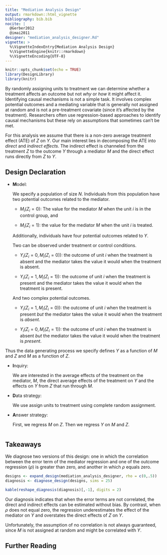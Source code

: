 ```yaml
---
title: "Mediation Analysis Design"
output: rmarkdown::html_vignette
bibliography: bib.bib
nocite: |
  @Gerber2012
  @imai2011
designer: "mediation_analysis_designer.Rd"
vignette: >
  %\VignetteIndexEntry{Mediation Analysis Design}
  %\VignetteEngine{knitr::rmarkdown}
  %\VignetteEncoding{UTF-8}
---
```


```r
knitr::opts_chunk$set(echo = TRUE)
library(DesignLibrary)
library(knitr)
```

By randomly assigning units to treatment we can determine whether a treatment affects an outcome but not *why* or *how* it might affect it. Identifying causal mechanisms is not a simple task. It involves complex potential outcomes and a mediating variable that is generally not assigned at random  and is not a pre-treatment covariate (since it's affected by the treatment). Researchers often use regression-based approaches to identify causal mechanisms but these rely on assumptions that sometimes can't be met.

For this analysis we assume that there is a non-zero average treatment effect (ATE) of $Z$ on $Y$. Our main interest lies in decomposing the ATE into *direct* and *indirect effects*. The indirect effect is channeled from the treatment $Z$ to the outcome $Y$ through a mediator $M$ and the direct effect runs directly from $Z$ to $Y$.

## Design Declaration

- **M**odel:  
    
    We specify a population of size $N$. Individuals from this population have two potential outcomes related to the mediator.

    * $M_i(Z_i=0):$ The value for the mediator $M$ when the unit $i$ is in the control group, and
    
    * $M_i(Z_i=1):$ the value for the mediator $M$ when the unit $i$ is treated.

    Additionally, individuals have four potential outcomes related to $Y$.

    Two can be observed under treatment or control conditions.

    * $Y_i(Z_i=0 , M_i(Z_i=0)):$  the outcome of unit $i$ when the treatment is absent and the mediator takes the value it would when the treatment is absent.

    * $Y_i(Z_i=1 , M_i(Z_i=1)):$ the outcome of unit $i$ when the treatment is present and the mediator takes the value it would when the treatment is present.

    And two complex potential outcomes.

    * $Y_i(Z_i=1 , M_i(Z_i=0)):$ the outcome of unit $i$ when the treatment is present *but* the mediator takes the value it would when the treatment is *absent*.

    * $Y_i(Z_i=0 , M_i(Z_i=1)):$ the outcome of unit $i$ when the treatment is absent *but* the mediator takes the value it would when the treatment is *present*.

Thus the data generating process we specify defines $Y$ as a function of $M$ and $Z$ and $M$ as a function of $Z$.
  
- **I**nquiry: 

    We are interested in the average effects of the treatment on the mediator, $M$, the direct average effects of the treatment on $Y$ and the effects on $Y$ from $Z$ that run through $M$.

- **D**ata strategy:  

    We use assign units to treatment using complete random assignment.

- **A**nswer strategy:  

    First, we regress $M$ on $Z$. Then we regress $Y$ on $M$ and $Z$. 


```r
```

## Takeaways

We diagnose two versions of this design: one in which the correlation between the error term of the mediator regression and one of the outcome regression ($\rho$) is greater than zero, and another in which $\rho$ equals zero.


```r
designs <- expand_design(mediation_analysis_designer, rho = c(0,.5))
diagnosis <- diagnose_design(designs, sims = 25)
```


```r
kable(reshape_diagnosis(diagnosis)[,-1], digits = 2)
```

Our diagnosis indicates that when the error terms are not correlated, the direct and indirect effects can be estimated without bias. By contrast, when $\rho$ does not equal zero, the regression underestimates the effect of the mediator on $Y$ and overstates the direct effects of $Z$ on $Y$.

Unfortunately, the assumption of no correlation is not always guaranteed, since $M$ is not assigned at random and might be correlated with $Y$.

## Further Reading


